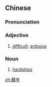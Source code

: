 {{also|艰辛}}
==Chinese==
{{zh-forms|s=艰辛}}

===Pronunciation===
{{zh-pron
|m=jiānxīn
|c=gaan1 san1
|mn=kan-sin
|cat=a,n
}}

===Adjective===
{{zh-adj}}

# [[difficult]]; [[arduous]]

===Noun===
{{zh-noun}}

# [[hardship]]s

[[zh:艱辛]]